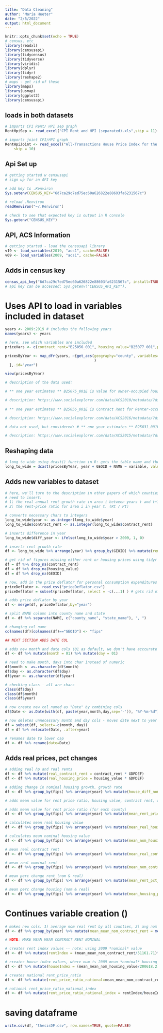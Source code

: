 ```yaml
---
title: "Data Cleaning"
author: "Maria Heeter"
date: "2/5/2022"
output: html_document
---
```


```r
knitr::opts_chunk$set(echo = TRUE)
# census, etc 
library(readxl)
library(censusapi)
library(tidycensus)
library(tidyverse)
library(viridis)
library(dplyr)
library(tidyr)
library(reshape2)
# maps - get rid of these 
library(maps)
library(usmap)
library(ggplot2)
library(censusapi)
```

## loads in both datasets 

```r
# imports CPI Rent/ HPI sep graph 
RentHpiSep <- read_excel("CPI Rent and HPI (separated).xls",skip = 11)

# imports joint CPI/HPI graph 
RentHpiJoint <- read_excel("All-Transactions House Price Index for the United States:Consumer Price Index for All Urban Consumers- Rent of Primary Residence in U.S. City Average.xls", 
    skip = 10)

```

## Api Set up 

```r
# getting started w censusapi 
# sign up for an API key 

# add key to .Renviron 
Sys.setenv(CENSUS_KEY="6d7ca29c7ed75ec60a626822e88603fa6231567c")

# reload .Renviron 
readRenviron("~/.Renviron")

# check to see that expected key is output in R console 
Sys.getenv("CENSUS_KEY")
```

## API, ACS Information 
 
```r
# getting started - load the censusapi library 
v19 <- load_variables(2019, "acs1", cache=FALSE)
v09 <- load_variables(2009, "acs1", cache=FALSE)
``` 
## Adds in census key 

```r
census_api_key("6d7ca29c7ed75ec60a626822e88603fa6231567c", install=TRUE,overwrite=TRUE)
# api key can be accessed: Sys.getenv("CENSUS_API_KEY").
```

# Uses API to load in variables included in dataset 

```r
years <- 2009:2019 # includes the following years 
names(years) <- years

# here, see which variables are included 
priceVars <- c(contract_rent="B25056_001", housing_value="B25077_001",population="B01003_001", median_age_by_sex="B01002_001") 

pricesByYear <- map_dfr(years, ~{get_acs(geography="county", variables=priceVars, survey="acs1", year=.x
                                         )
  },.id="year")

view(pricesByYear) 

# description of the data used:

# ** one year estimates ** B25075_001E is Value for owner-occupied housing units. description: the respondent's estimate of how much the property (house and lot, mobile home and lot, or condominium unit) would sell for if it were for sale.

# description: https://www.socialexplorer.com/data/ACS2010/metadata/?ds=ACS10&var=B25075001
  
# ** one year estimates ** B25056_001E is Contract Rent for Renter-occupied housing units. The data on contract rent (also referred to as "rent asked" for vacant units) were obtained from Housing Question 18a in the 2013 American Community Survey. The question was asked at occupied housing units that were for rent, vacant housing units that were for rent, and vacant units rented but not occupied at the time of interview.

# description: https://www.socialexplorer.com/data/ACS2016/metadata/?ds=ACS16&table=B25056

# data not used, but considered: # ** one year estimates ** B25031_001E is MEDIAN GROSS RENT BY BEDROOMS. description: Median gross rent divides the gross rent distribution into two equal parts: one-half of the cases falling below the median gross rent and one-half above the median. Median gross rent is computed on the basis of a standard distribution. (See the "Median Standard Distributions" section in Appendix A). Median gross rent is rounded to the nearest whole dollar. The median gross rent explanation is comparable to the description used for Median and Quartile Contract Rent. (For more information on medians, see "Derived Measures.")

# description: https://www.socialexplorer.com/data/ACS2015/metadata/?ds=ACS15&var=B25031001

```

## Reshaping data 

```r
# long to wide using dcast() function in R: gets the table name and the list of columns to be kept constant (counties) and list of columns to be reshaped (variable) is passed as argument to reshape from long to wide 
long_to_wide = dcast(pricesByYear, year + GEOID + NAME ~ variable, value.var = "estimate") # NOTE: getting rid of margin of error 
```

## Adds new variables to dataset 

```r
# here, we'll turn to the description in other papers of which counties were selected
# need to insert: 
# 1) the real annual rent growth rate in area i between years t and t+1, (g)
# 2) the rent-price ratio for area i in year t. (Rt / Pt)

# converts necessary chars to integers 
long_to_wide$year <- as.integer(long_to_wide$year)
long_to_wide$contract_rent <- as.integer(long_to_wide$contract_rent)

# inserts difference in year 
long_to_wide$diff_year <- ifelse(long_to_wide$year > 2009, 1, 0) 

# inserts rent growth rate 
df <- long_to_wide %>% arrange(year) %>% group_by(GEOID) %>% mutate(rent_diff_nominal = contract_rent - dplyr::lag(contract_rent), rent_perc_change_nominal = (rent_diff_nominal/ diff_year)/dplyr::lag(contract_rent) * 100, rent_price_ratio = (contract_rent/housing_value))

# get rid of figures missing either rent or housing prices using tidyr method 
df = df %>% drop_na(contract_rent) 
df = df %>% drop_na(housing_value)
df = df %>% drop_na(GEOID)

# now, add in the price deflator for personal consumption expenditures excluding good & energy to deflate nominal values
priceDeflator <- read_csv("priceDeflator.csv")
priceDeflator = subset(priceDeflator, select = -c(...1) ) # gets rid of extra row 

# adds price deflator by year 
df <- merge(df, priceDeflator,by="year")

# split NAME column into county name and state 
df <- df %>% separate(NAME, c("county_name", "state_name"), ", ")

# changing col name 
colnames(df)[colnames(df)=="GEOID"] <- "fips"

## NEXT SECTION ADDS DATE COL 

# adds new month and date cols (01 as default, we don't have acccurate month/days)
df <- df %>% mutate(month = 01) %>% mutate(day = 01)

# need to make month, days into char instead of numeric
df$month <- as.character(df$month)
df$day <- as.character(df$day)
df$year <- as.character(df$year)

# checking class - all are chars 
class(df$day)
class(df$month)
class(df$year)

# now create new col named as "Date" by combining cols 
df$Date <- as.Date(with(df, paste(year,month,day,sep='-')), "%Y-%m-%d")

# now deletes unnecessary month and day cols - moves date next to year in df 
df = subset(df, select=-c(month, day))
df = df %>% relocate(Date, .after=year)

# renames date to lower cap 
df <- df %>% rename(date=Date)
```

## Adds real prices, pct changes 

```r
# adding real hp and real rents 
df <- df %>% mutate(real_contract_rent = contract_rent * GDPDEF)
df <- df %>% mutate(real_housing_price = housing_value * GDPDEF)

# adding change in nominal housing growth, growth rate 
df <- df %>% group_by(fips) %>% arrange(year) %>% mutate(house_diff_nominal = housing_value - dplyr::lag(housing_value), house_perc_change_nominal = (house_diff_nominal/diff_year)/dplyr::lag(housing_value) * 100)

# adds mean value for rent price ratio, housing value, contract rent, rate percent, housing growth rate

# adds mean value for rent price ratio (for each county)
df <- df %>% group_by(fips) %>% arrange(year) %>% mutate(mean_rent_price_ratio = mean(rent_price_ratio, na.rm=TRUE)) # stripping the NAs

# calculates mean real housing value 
df <- df %>% group_by(fips) %>% arrange(year) %>% mutate(mean_real_housing_value = mean(real_housing_price, na.rm=TRUE)) # strip NAs

# calculates mean nominal housing value
df <- df %>% group_by(fips) %>% arrange(year) %>% mutate(mean_nom_housing_value = mean(df$housing_value, na.rm=TRUE)) # strips NAs

# mean real contract rent 
df <- df %>% group_by(fips) %>% arrange(year) %>% mutate(mean_real_contract_rent = mean(real_contract_rent, na.rm=TRUE)) # strip NAs

# mean real nominal rent 
df <- df %>% group_by(fips) %>% arrange(year) %>% mutate(mean_nom_contract_rent = mean(contract_rent, na.rm=TRUE))

# mean perc change rent (nom & real)
df <- df %>% group_by(fips) %>% arrange(year) %>% mutate(mean_rent_pct_change = mean(rent_perc_change_nominal, na.rm=TRUE)) #  strip NAs 

# mean perc change housing (nom & real)
df <- df %>% group_by(fips) %>% arrange(year) %>% mutate(mean_housing_pct_change = mean(house_perc_change_nominal, na.rm=TRUE)) # strip NAs
```

# Continues variable creation ()

```r
# makes new cols. 1) average nom real rent by all counties, 2) avg nom real contract rent, 3) avg price-rent ratio 
df <- df %>% group_by(year) %>% mutate(mean_mean_nom_contract_rent = mean(mean_nom_contract_rent)) %>% mutate(mean_mean_nom_housing_value = mean(mean_nom_housing_value)) %>% mutate(mean_mean_rent_price_ratio = mean(mean_rent_price_ratio))

# NOTE: MAKE MEAN MEAN CONTRACT RENT NOMINAL 

# creates rent index values -- note: using 2009 *nominal* value
df <- df %>% mutate(rentIndex = (mean_mean_nom_contract_rent/51161.71)*100) # where the number is the 2009 mean *nominal* contract rent 

# creates house index values, where num is 2009 mean *nominal* housing value 
df <- df %>% mutate(houseIndex = (mean_mean_nom_housing_value/200618.2)*100)

# creates national rent_price_ratio 
df <- df %>% mutate(rent_price_ratio_national=mean_mean_nom_contract_rent/mean_mean_nom_housing_value)

# national rent_price_ratio_national_index 
df <- df %>% mutate(rent_price_ratio_national_index = rentIndex/houseIndex)
```

# saving dataframe 

```r
write.csv(df, "thesisDF.csv", row.names=TRUE, quote=FALSE) 
```



